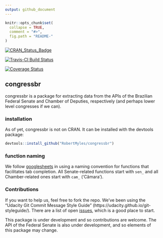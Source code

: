 ```yaml
---
output: github_document
---
```


```r
knitr::opts_chunk$set(
  collapse = TRUE,
  comment = "#>",
  fig.path = "README-"
)
```
[![CRAN_Status_Badge](http://www.r-pkg.org/badges/version/congressbr)](https://cran.r-project.org/package=congressbr) 

[![Travis-CI Build Status](https://travis-ci.org/RobertMyles/congressbr.svg?branch=master)](https://travis-ci.org/RobertMyles/congressbr)

[![Coverage Status](https://img.shields.io/codecov/c/github/RobertMyles/congressbr/master.svg)](https://codecov.io/github/RobertMyles/congressbr?branch=master)  

## congressbr

congressbr is a package for extracting data from the APIs of the Brazilian Federal Senate and Chamber of Deputies, respectively (and perhaps lower level congresses if we can). 

### installation

As of yet, congressbr is not on CRAN. It can be installed with the devtools package: 

```r

devtools::install_github("RobertMyles/congressbr")

```

### function naming

We follow [googlesheets](https://github.com/jennybc/googlesheets) in using a naming convention for functions that facilitates tab completion. All Senate-related functions start with `sen_` and all Chamber-related ones start with `cam_` ('Câmara'). 


### Contributions

If you want to help us, feel free to fork the repo. We've been using the "Udacity Git Commit Message Style Guide" (https://udacity.github.io/git-styleguide/). There are a list of open [issues](https://github.com/RobertMyles/congressbr/issues), which is a good place to start. 
  
This package is under development and so contributions are welcome. The API of the Federal Senate is also under development, and so elements of this package may change. 
